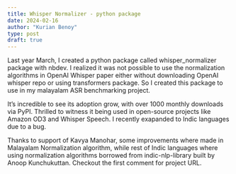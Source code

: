 ```yaml
---
title: Whisper Normalizer - python package
date: 2024-02-16
author: "Kurian Benoy"
type: post
draft: true
---
```


Last year March, I created a python package called whisper_normalizer package with nbdev. I realized it was not possible to use the normalization algorithms in OpenAI Whisper paper either without downloading OpenAI whisper repo or using transformers package. So I created this package to use in my malayalam ASR benchmarking project.



It's incredible to see its adoption grow, with over 1000 monthly downloads via PyPI. Thrilled to witness it being used in open-source projects like Amazon OD3 and Whisper Speech. I recently exapanded to Indic languages due to a bug.



Thanks to support of Kavya Manohar, some improvements where made in Malayalam Normalization algorithm, while rest of Indic languages where using normalization algorithms borrowed from indic-nlp-library built by Anoop Kunchukuttan. Checkout the first comment for project URL.
